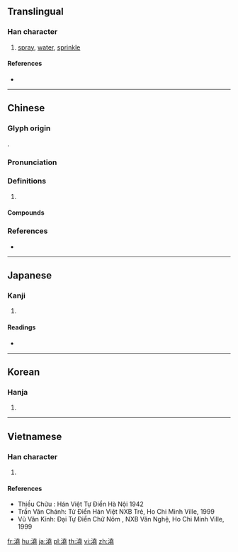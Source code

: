 {{character info/new}}
{{also|浇}}
==Translingual==

===Han character===
{{Han char|rn=85|rad=水|as=12|sn=15|four=34111|canj=EGGU|ids=⿰氵堯}}

# [[spray]], [[water]], [[sprinkle]]

====References====
* {{Han ref|kx=0651.270|dkj=18317|dj=1061.280|hdz=31734.150|uh=6F86|ud=28550|bh=BCE5|bd=48357}}

----

==Chinese==
{{zh-forms|s=浇}}

===Glyph origin===
{{Han etym}}
{{Han compound|水|堯|c1=s|c2=p|t1=water|ls=psc}}.

===Pronunciation===
{{zh-pron
|m=jiāo
|c=giu1,hiu1,ngou6,jiu6
|mn=qz,tw,xm:kiau/zz:jiâu
|mc=y
|oc=y
|cat=v
}}

===Definitions===
{{zh-hanzi}}

# {{rfdef|zh}}

====Compounds====
{{zh-der|借酒澆愁|冷水澆頭|如湯澆雪|湯澆雪|澆冷水|澆奠|澆季|澆弛|澆愁|澆手|澆梅根|澆水|澆漓|澆灌|澆瓜之惠|澆花|澆薄|澆裹|澆訛|澆鑄|澆頭|澆風薄俗|火上澆油|酒澆壘塊}}

===References===
* {{R:yue:Hanzi}}

----

==Japanese==

===Kanji===
{{ja-kanji|grade=|rs=水12}}

# {{defn|lang=ja|sort=水12}}

====Readings====
* {{ja-readings|on=[[ぎょう]] (gyō)|kun=[[そそぐ]] (sosogu)}}

----

==Korean==

===Hanja===
{{ko-hanja|hangeul=요|eumhun=|rv=yo|mr=yo|y=yo}}

# {{defn|lang=ko|sort=水12}}

----

==Vietnamese==

===Han character===
{{vi-hantu|[[nhão]], [[kiêu]], [[nghiêu]]|rs=水12}}

# {{defn|lang=vi|sort=水12}}

====References====
* Thiều Chửu : Hán Việt Tự Điển Hà Nội 1942
* Trần Văn Chánh: Từ Điển Hán Việt NXB Trẻ, Ho Chi Minh Ville, 1999
* Vũ Văn Kính: Đại Tự Điển Chữ Nôm , NXB Văn Nghệ, Ho Chi Minh Ville, 1999

[[fr:澆]]
[[hu:澆]]
[[ja:澆]]
[[pl:澆]]
[[th:澆]]
[[vi:澆]]
[[zh:澆]]